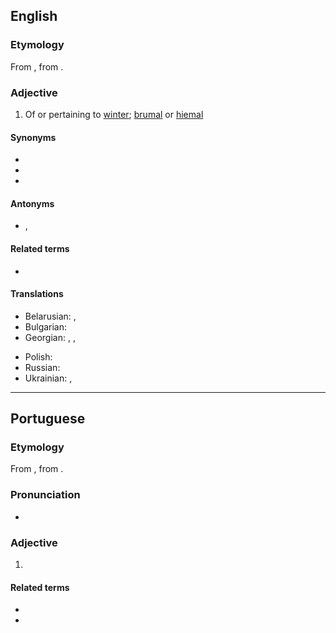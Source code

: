 ==English==

===Etymology===
From {{etyl|la|en}} {{m|la|hībernālis||wintry}}, from {{m|la|hiems||winter}}.

===Adjective===
{{en-adj}}

# Of or pertaining to [[winter]]; [[brumal]] or [[hiemal]]

====Synonyms====
* {{l|en|brumal}}
* {{l|en|hiemal}}
* {{l|en|wintry}}

====Antonyms====
* {{l|en|aestival}}, {{l|en|estival}}

====Related terms====
* {{l|en|hibernate}}
====Translations====
{{trans-top|of or pertaining to [[winter]]}}
* Belarusian: {{t|be|зімо́вы}}, {{t|be|зі́мні}}
* Bulgarian: {{t|bg|зимен}}
* Georgian: {{t|ka|ზამთრის}}, {{t|ka|ზამთრული}}, {{t|ka|საზამთრო}} {{qualifier|nonstandard}}
{{trans-mid}}
* Polish: {{t+|pl|zimowy}}
* Russian: {{t+|ru|зи́мний}}
* Ukrainian: {{t+|uk|зимо́вий}}, {{t+|uk|зимови́й}}
{{trans-bottom}}
----

==Portuguese==

===Etymology===
From {{etyl|la|pt}} {{m|la|hībernālis||wintry}}, from {{m|la|hiems||winter}}.

===Pronunciation===
* {{a|PT}} {{IPA|pt|/i.βɨɾ.ˈnaɫ/}}

===Adjective===
{{pt-adj|pl=hibernais}}

# {{l|en|hibernal}}

====Related terms====
* {{l|pt|inverno}}
* {{l|pt|hibernar}}

{{topics|pt|Seasons}}